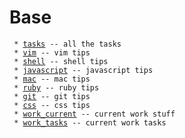 = Base = 
  * [[tasks]] -- all the tasks
  * [[vim]] -- vim tips
  * [[shell]] -- shell tips
  * [[javascript]] -- javascript tips
  * [[mac]] -- mac tips 
  * [[ruby]] -- ruby tips
  * [[git]] -- git tips
  * [[css]] -- css tips
  * [[work_current]] -- current work stuff
  * [[work_tasks]] -- current work tasks
